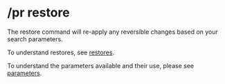 
# /pr restore

<Command command="restore (parameters)" alias="rs" />

The restore command will re-apply any reversible changes based on your search parameters.

To understand restores, see [restores](/concepts/modifications#restores).

To understand the parameters available and their use, please see [parameters](/parameters).
